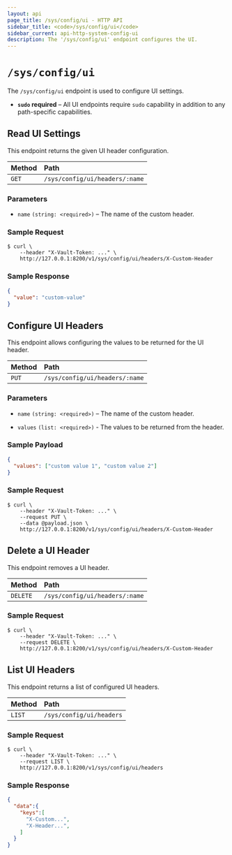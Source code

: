 ```yaml
---
layout: api
page_title: /sys/config/ui - HTTP API
sidebar_title: <code>/sys/config/ui</code>
sidebar_current: api-http-system-config-ui
description: The '/sys/config/ui' endpoint configures the UI.
---
```


# `/sys/config/ui`

The `/sys/config/ui` endpoint is used to configure UI settings.

- **`sudo` required** – All UI endpoints require `sudo` capability in
  addition to any path-specific capabilities.

## Read UI Settings

This endpoint returns the given UI header configuration.

| Method   | Path                         |
| :--------------------------- | :--------------------- |
| `GET`    | `/sys/config/ui/headers/:name` |

### Parameters

- `name` `(string: <required>)` – The name of the custom header.

### Sample Request

```
$ curl \
    --header "X-Vault-Token: ..." \
    http://127.0.0.1:8200/v1/sys/config/ui/headers/X-Custom-Header
```

### Sample Response

```json
{
  "value": "custom-value"
}
```

## Configure UI Headers

This endpoint allows configuring the values to be returned for the UI header.

| Method   | Path                         |
| :--------------------------- | :--------------------- |
| `PUT`    | `/sys/config/ui/headers/:name` |

### Parameters

- `name` `(string: <required>)` – The name of the custom header.

- `values` `(list: <required>)` - The values to be returned from the header.

### Sample Payload

```json
{
  "values": ["custom value 1", "custom value 2"]
}
```

### Sample Request

```
$ curl \
    --header "X-Vault-Token: ..." \
    --request PUT \
    --data @payload.json \
    http://127.0.0.1:8200/v1/sys/config/ui/headers/X-Custom-Header
```

## Delete a UI Header

This endpoint removes a UI header.

| Method   | Path                         |
| :--------------------------- | :--------------------- |
| `DELETE` | `/sys/config/ui/headers/:name`|

### Sample Request

```
$ curl \
    --header "X-Vault-Token: ..." \
    --request DELETE \
    http://127.0.0.1:8200/v1/sys/config/ui/headers/X-Custom-Header
```

## List UI Headers

This endpoint returns a list of configured UI headers.

| Method   | Path                         |
| :--------------------------- | :--------------------- |
| `LIST`   | `/sys/config/ui/headers`   |


### Sample Request

```
$ curl \
    --header "X-Vault-Token: ..." \
    --request LIST \
    http://127.0.0.1:8200/v1/sys/config/ui/headers
```

### Sample Response

```json
{
  "data":{
    "keys":[
      "X-Custom...",
      "X-Header...",
    ]
  }
}
```
